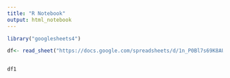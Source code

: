 ```yaml
---
title: "R Notebook"
output: html_notebook
---
```



```r
library("googlesheets4")

df<- read_sheet("https://docs.google.com/spreadsheets/d/1n_P0Bl7s69K8AUulActqpiuzJNXmJqrPnt3QWzwn0Gc/edit?resourcekey#gid=1783586848")


df1
```


